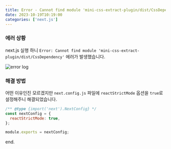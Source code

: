 ```yaml
---
title: Error - Cannot find module 'mini-css-extract-plugin/dist/CssDependency'
date: 2023-10-19T10:19:00
categories: ['next.js']
---
```


### 에러 상황

next.js 실행 하니 `Error: Cannot find module 'mini-css-extract-plugin/dist/CssDependency'` 에러가 발생했습니다.

![error log](1.png)

### 해결 방법

어떤 이유인진 모르겠지만 `next.config.js` 파일에 `reactStrictMode` 옵션을 `true`로 설정해주니 해결되었습니다.

```js:/next.config.js
/** @type {import('next').NextConfig} */
const nextConfig = {
  reactStrictMode: true,
};

module.exports = nextConfig;
```

end.
